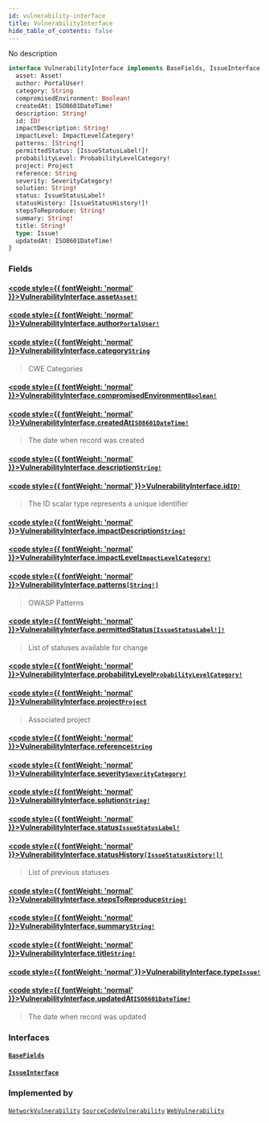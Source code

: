 ```yaml
---
id: vulnerability-interface
title: VulnerabilityInterface
hide_table_of_contents: false
---
```








No description

```graphql
interface VulnerabilityInterface implements BaseFields, IssueInterface {
  asset: Asset!
  author: PortalUser!
  category: String
  compromisedEnvironment: Boolean!
  createdAt: ISO8601DateTime!
  description: String!
  id: ID!
  impactDescription: String!
  impactLevel: ImpactLevelCategory!
  patterns: [String!]
  permittedStatus: [IssueStatusLabel!]!
  probabilityLevel: ProbabilityLevelCategory!
  project: Project
  reference: String
  severity: SeverityCategory!
  solution: String!
  status: IssueStatusLabel!
  statusHistory: [IssueStatusHistory!]!
  stepsToReproduce: String!
  summary: String!
  title: String!
  type: Issue!
  updatedAt: ISO8601DateTime!
}
```


### Fields

#### [<code style={{ fontWeight: 'normal' }}>VulnerabilityInterface.<b>asset</b></code>](#)<Bullet />[`Asset!`](/api/graphql/documentation/objects/asset) <Badge class="secondary" text="non-null"/> <Badge class="secondary" text="object"/>
> 
> 

#### [<code style={{ fontWeight: 'normal' }}>VulnerabilityInterface.<b>author</b></code>](#)<Bullet />[`PortalUser!`](/api/graphql/documentation/objects/portal-user) <Badge class="secondary" text="non-null"/> <Badge class="secondary" text="object"/>
> 
> 

#### [<code style={{ fontWeight: 'normal' }}>VulnerabilityInterface.<b>category</b></code>](#)<Bullet />[`String`](/api/graphql/documentation/scalars/string) <Badge class="secondary" text="scalar"/>
> CWE Categories
> 

#### [<code style={{ fontWeight: 'normal' }}>VulnerabilityInterface.<b>compromisedEnvironment</b></code>](#)<Bullet />[`Boolean!`](/api/graphql/documentation/scalars/boolean) <Badge class="secondary" text="non-null"/> <Badge class="secondary" text="scalar"/>
> 
> 

#### [<code style={{ fontWeight: 'normal' }}>VulnerabilityInterface.<b>createdAt</b></code>](#)<Bullet />[`ISO8601DateTime!`](/api/graphql/documentation/scalars/iso8601-date-time) <Badge class="secondary" text="non-null"/> <Badge class="secondary" text="scalar"/>
> The date when record was created
> 

#### [<code style={{ fontWeight: 'normal' }}>VulnerabilityInterface.<b>description</b></code>](#)<Bullet />[`String!`](/api/graphql/documentation/scalars/string) <Badge class="secondary" text="non-null"/> <Badge class="secondary" text="scalar"/>
> 
> 

#### [<code style={{ fontWeight: 'normal' }}>VulnerabilityInterface.<b>id</b></code>](#)<Bullet />[`ID!`](/api/graphql/documentation/scalars/id) <Badge class="secondary" text="non-null"/> <Badge class="secondary" text="scalar"/>
> The ID scalar type represents a unique identifier
> 

#### [<code style={{ fontWeight: 'normal' }}>VulnerabilityInterface.<b>impactDescription</b></code>](#)<Bullet />[`String!`](/api/graphql/documentation/scalars/string) <Badge class="secondary" text="non-null"/> <Badge class="secondary" text="scalar"/>
> 
> 

#### [<code style={{ fontWeight: 'normal' }}>VulnerabilityInterface.<b>impactLevel</b></code>](#)<Bullet />[`ImpactLevelCategory!`](/api/graphql/documentation/enums/impact-level-category) <Badge class="secondary" text="non-null"/> <Badge class="secondary" text="enum"/>
> 
> 

#### [<code style={{ fontWeight: 'normal' }}>VulnerabilityInterface.<b>patterns</b></code>](#)<Bullet />[`[String!]`](/api/graphql/documentation/scalars/string) <Badge class="secondary" text="list"/> <Badge class="secondary" text="scalar"/>
> OWASP Patterns
> 

#### [<code style={{ fontWeight: 'normal' }}>VulnerabilityInterface.<b>permittedStatus</b></code>](#)<Bullet />[`[IssueStatusLabel!]!`](/api/graphql/documentation/enums/issue-status-label) <Badge class="secondary" text="non-null"/> <Badge class="secondary" text="enum"/>
> List of statuses available for change
> 

#### [<code style={{ fontWeight: 'normal' }}>VulnerabilityInterface.<b>probabilityLevel</b></code>](#)<Bullet />[`ProbabilityLevelCategory!`](/api/graphql/documentation/enums/probability-level-category) <Badge class="secondary" text="non-null"/> <Badge class="secondary" text="enum"/>
> 
> 

#### [<code style={{ fontWeight: 'normal' }}>VulnerabilityInterface.<b>project</b></code>](#)<Bullet />[`Project`](/api/graphql/documentation/objects/project) <Badge class="secondary" text="object"/>
> Associated project
> 

#### [<code style={{ fontWeight: 'normal' }}>VulnerabilityInterface.<b>reference</b></code>](#)<Bullet />[`String`](/api/graphql/documentation/scalars/string) <Badge class="secondary" text="scalar"/>
> 
> 

#### [<code style={{ fontWeight: 'normal' }}>VulnerabilityInterface.<b>severity</b></code>](#)<Bullet />[`SeverityCategory!`](/api/graphql/documentation/enums/severity-category) <Badge class="secondary" text="non-null"/> <Badge class="secondary" text="enum"/>
> 
> 

#### [<code style={{ fontWeight: 'normal' }}>VulnerabilityInterface.<b>solution</b></code>](#)<Bullet />[`String!`](/api/graphql/documentation/scalars/string) <Badge class="secondary" text="non-null"/> <Badge class="secondary" text="scalar"/>
> 
> 

#### [<code style={{ fontWeight: 'normal' }}>VulnerabilityInterface.<b>status</b></code>](#)<Bullet />[`IssueStatusLabel!`](/api/graphql/documentation/enums/issue-status-label) <Badge class="secondary" text="non-null"/> <Badge class="secondary" text="enum"/>
> 
> 

#### [<code style={{ fontWeight: 'normal' }}>VulnerabilityInterface.<b>statusHistory</b></code>](#)<Bullet />[`[IssueStatusHistory!]!`](/api/graphql/documentation/objects/issue-status-history) <Badge class="secondary" text="non-null"/> <Badge class="secondary" text="object"/>
> List of previous statuses
> 

#### [<code style={{ fontWeight: 'normal' }}>VulnerabilityInterface.<b>stepsToReproduce</b></code>](#)<Bullet />[`String!`](/api/graphql/documentation/scalars/string) <Badge class="secondary" text="non-null"/> <Badge class="secondary" text="scalar"/>
> 
> 

#### [<code style={{ fontWeight: 'normal' }}>VulnerabilityInterface.<b>summary</b></code>](#)<Bullet />[`String!`](/api/graphql/documentation/scalars/string) <Badge class="secondary" text="non-null"/> <Badge class="secondary" text="scalar"/>
> 
> 

#### [<code style={{ fontWeight: 'normal' }}>VulnerabilityInterface.<b>title</b></code>](#)<Bullet />[`String!`](/api/graphql/documentation/scalars/string) <Badge class="secondary" text="non-null"/> <Badge class="secondary" text="scalar"/>
> 
> 

#### [<code style={{ fontWeight: 'normal' }}>VulnerabilityInterface.<b>type</b></code>](#)<Bullet />[`Issue!`](/api/graphql/documentation/enums/issue) <Badge class="secondary" text="non-null"/> <Badge class="secondary" text="enum"/>
> 
> 

#### [<code style={{ fontWeight: 'normal' }}>VulnerabilityInterface.<b>updatedAt</b></code>](#)<Bullet />[`ISO8601DateTime!`](/api/graphql/documentation/scalars/iso8601-date-time) <Badge class="secondary" text="non-null"/> <Badge class="secondary" text="scalar"/>
> The date when record was updated
> 

### Interfaces

#### [`BaseFields`](/api/graphql/documentation/interfaces/base-fields) <Badge class="secondary" text="interface"/>
> 
> 

#### [`IssueInterface`](/api/graphql/documentation/interfaces/issue-interface) <Badge class="secondary" text="interface"/>
> 
> 



### Implemented by

[`NetworkVulnerability`](/api/graphql/documentation/objects/network-vulnerability)  <Badge class="secondary" text="object"/><Bullet />[`SourceCodeVulnerability`](/api/graphql/documentation/objects/source-code-vulnerability)  <Badge class="secondary" text="object"/><Bullet />[`WebVulnerability`](/api/graphql/documentation/objects/web-vulnerability)  <Badge class="secondary" text="object"/>



